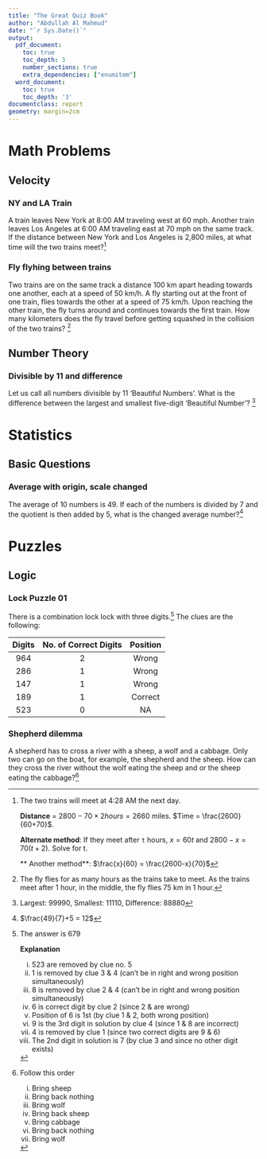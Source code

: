 ```yaml
---
title: "The Great Quiz Book"
author: "Abdullah Al Mahmud"
date: "`r Sys.Date()`"
output:
  pdf_document:
    toc: true
    toc_depth: 3
    number_sections: true
    extra_dependencies: ["enumitem"]
  word_document:
    toc: true
    toc_depth: '3'
documentclass: report
geometry: margin=2cm
---
```


\newpage

\begingroup
\fontfamily{ppl}\fontsize{12}{16}\selectfont

# Math Problems

## Velocity 

### NY and LA Train 

A train leaves New York at 8:00 AM traveling west at 60 mph. Another train leaves Los Angeles at 6:00 AM traveling east at 70 mph on the same track. If the distance between New York and Los Angeles is 2,800 miles, at what time will the two trains meet?[^NYLA]

[^NYLA]: The two trains will meet at 4:28 AM the next day. 
    
    **Distance** = $2800 - 70 \times 2 hours = 2660$ miles. $Time = \frac{2600}{60+70}$. 
    
    **Alternate method**: If they meet after `t` hours, $x = 60t$ and $2800-x = 70(t+2)$. Solve for t. 
    
    ** Another method**: $\frac{x}{60} = \frac{2600-x}{70}$
    
### Fly flyhing between trains

Two trains are on the same track a distance 100 km apart heading towards one another, each at a speed of 50 km/h. A fly starting out at the front of one train, flies towards the other at a speed of 75 km/h. Upon reaching the other train, the fly turns around and continues towards the first train. How many kilometers does the fly travel before getting squashed in the collision of the two trains? [^fly]

[^fly]: The fly flies for as many hours as the trains take to meet. As the trains meet after 1 hour, in the middle, the fly flies 75 km in 1 hour.

## Number Theory

### Divisible by 11 and difference

Let us call all numbers divisible by 11 'Beautiful Numbers'. What is the difference between the largest and smallest five-digit 'Beautiful Number'? [^divdiff]

[^divdiff]: 

    Largest: 99990, 
Smallest: 11110, 
Difference: 88880


# Statistics

## Basic Questions

### Average with origin, scale changed

The average of 10 numbers is 49. If each of the numbers is divided by 7 and the quotient is then added by 5, what is the changed average number?[^avgorsc]

[^avgorsc]: 

    $\frac{49}{7}+5 = 12$

# Puzzles

## Logic 

### Lock Puzzle 01

There is a combination lock lock with three digits.[^L1] The clues are the following:

| Digits | No. of Correct Digits | Position |
|:---:|:---:|:---:|
| 964 | 2 | Wrong |
| 286 | 1 | Wrong |
| 147 | 1 | Wrong |
| 189 | 1 | Correct |
| 523 | 0 | NA |

[^L1]: The answer is 679

    **Explanation** 
    
    i. 523 are removed by clue no. 5
ii. 1 is removed by clue 3 & 4 (can't be in right and wrong position simultaneously)
iii. 8 is removed by clue 2 & 4 (can't be in right and wrong position simultaneously)
iv. 6 is correct digit by clue 2 (since 2 & are wrong)
v. Position of 6 is 1st (by clue 1 & 2, both wrong position)
vi. 9 is the 3rd digit in solution by clue 4 (since 1 & 8 are incorrect)
vii. 4 is removed by clue 1 (since two correct digits are 9 & 6)
viii. The 2nd digit in solution is 7 (by clue 3 and since no other digit exists)

### Shepherd dilemma

A shepherd has to cross a river with a sheep, a wolf and a cabbage. Only two can go on the boat, for example, the shepherd and the sheep. How can they cross the river without the wolf eating the sheep and or the sheep eating the cabbage?[^shp]

[^shp]: Follow this order

    i. Bring sheep
ii. Bring back nothing
iii. Bring wolf
iv. Bring back sheep
v. Bring cabbage
vi. Bring back nothing
vii. Bring wolf

\endgroup